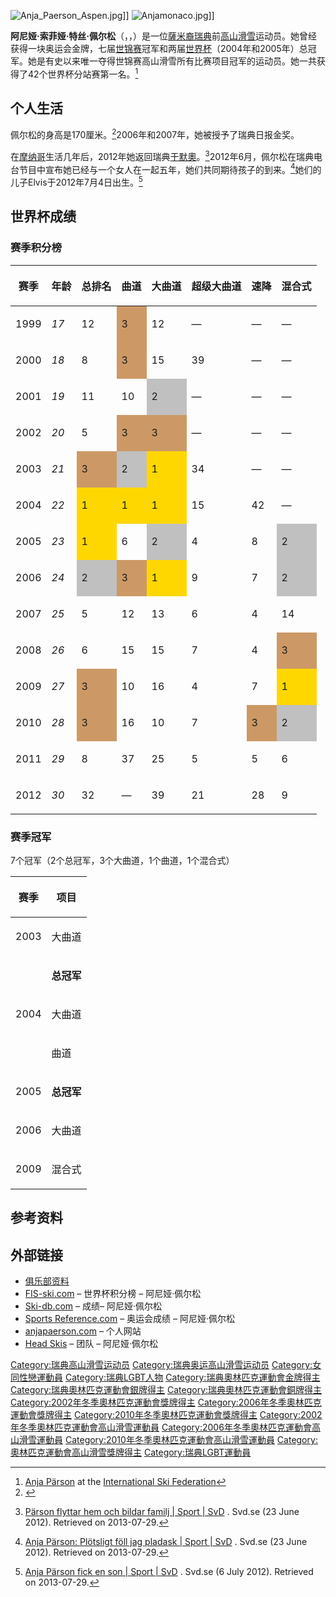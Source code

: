 {{noteTA
|T=zh-hans:阿尼娅·佩尔松;zh-hant:安尼婭·帕爾松;
|1=zh-hans:佩尔松;zh-hant:帕爾松;
|2=zh-hans:阿尼娅;zh-hant:安尼婭;
}}
{{Infobox sportsperson
|name=阿尼娅·佩尔松<br/>Anja Pärson
|image=Anja_Pärson_Semmering_2008.jpg
| image_size     = 
|caption=阿尼娅·佩尔松在2008年
|birth_date={{birth date and age|1981|4|25}}
|birth_place={{SWE}}[[西博滕|西博滕]][[于默奧|于默奧]]
|death_date=
|death_place=
| height = {{convert|1.70|m|ftin|abbr=on}}
| weight = {{convert|81|kg|lb|abbr=on}}
|sport=[[高山滑雪|高山滑雪]]
|club=Tärna IK Fjällvinden, Tärnaby
|alma_mater=
| show-medals    = yes
| medaltemplates = 
{{MedalCountry|{{SWE}}}}
{{MedalCompetition|[[奥林匹克运动会|奥林匹克运动会]]}}
{{MedalGold | [[2006年冬季奥林匹克运动会|2006年都灵]] | 曲道}}
{{MedalSilver| [[2002年冬季奥林匹克运动会|2002年盐湖城]] | 大曲道}}
{{MedalBronze | [[2002年冬季奥林匹克运动会|2002年盐湖城]] | 曲道}}
{{MedalBronze | [[2006年冬季奥林匹克运动会|2006年都灵]] | 速降}}
{{MedalBronze | [[2006年冬季奥林匹克运动会|2006年都灵]] | 混合式}}
{{MedalBronze | [[2010年冬季奥林匹克运动会|2010年温哥华]]|混合式}}
{{MedalCompetition|[[世界高山滑雪錦標賽|世界錦標賽]]}}
{{MedalGold| [[2007年世界高山滑雪锦标赛|2007年奥勒]]|超级大回转}}
{{MedalGold| [[2007年世界高山滑雪锦标赛|2007年奥勒]]|混合式}}
{{MedalGold| [[2007年世界高山滑雪锦标赛|2007年奥勒]]|速降}}
{{MedalGold| [[2005年世界高山滑雪锦标赛|2005年博尔米奥]] |超级大曲道}}
{{MedalGold| [[2005年世界高山滑雪锦标赛|2005年博尔米奥]]|大曲道}}
{{MedalGold| [[2003年世界高山滑雪锦标赛|2003年圣莫里茨]] |大曲道}}
{{MedalGold| [[2001年世界高山滑雪锦标赛|2001年阿尔山麓圣安东]] | 曲道}}
{{MedalSilver| [[2007年世界高山滑雪锦标赛|2007年奥勒]]|队际赛}}
{{MedalSilver| [[2005年世界高山滑雪锦标赛|2005年博尔米奥]]|混合式}}
{{MedalBronze| [[2011年世界高山滑雪锦标赛|2011年加爾米施-帕滕基興]]|混合式}}
{{MedalBronze| [[2011年世界高山滑雪锦标赛|2011年加爾米施-帕滕基興]]|队际赛}}
{{MedalBronze| [[2007年世界高山滑雪锦标赛|2007年奥勒]]|曲道}}
{{MedalBronze | [[2001年世界高山滑雪锦标赛|2001年阿尔山麓圣安东]]|大曲道}}
{{MedalCompetition|[[世界青年滑雪錦標賽|世界青年滑雪錦標賽]]}}
{{MedalGold| [[2000年世界青年滑雪錦標賽|2000年魁北克]] | 曲道}}
{{MedalGold| [[2000年世界青年滑雪錦標賽|2000年魁北克]] | 大曲道}}
{{MedalGold| [[1999年世界青年滑雪錦標賽|1999年普拉盧普]] | 曲道}}
{{MedalGold| [[1998年世界青年滑雪錦標賽|1998年默熱沃]] | 大曲道}}
{{MedalBronze| [[2000年世界青年滑雪錦標賽|2000年魁北克]] | 超级大回转}}
{{MedalBronze| [[1998年世界青年滑雪錦標賽|1998年默熱沃]] | 曲道}}
}}
[[Image:Anja_Paerson_Aspen.jpg|thumb]]]]
[[Image:Anjamonaco.jpg|thumb]]]]

'''阿尼娅·索菲娅·特丝·佩尔松'''（{{lang-sv|'''Anja Sofia Tess Pärson'''}}，{{IPA-sv|ˌanjaˈpæːʂɔn}}，{{bd|1981年|4月25日|catIdx=P}}）是一位[[薩米人|薩米裔]][[瑞典|瑞典]]前[[高山滑雪|高山滑雪]]运动员。她曾经获得一块奥运会金牌，七届[[世界高山滑雪錦標賽|世锦赛]]冠军和两届[[高山滑雪世界杯|世界杯]]（2004年和2005年）总冠军。她是有史以来唯一夺得世锦赛高山滑雪所有比赛项目冠军的运动员。她一共获得了42个世界杯分站赛第一名。<ref name="fis">[http://www.fis-ski.com/uk/604/613.html?sector=AL&competitorid=45786&type=result Anja Pärson] {{Wayback|url=http://www.fis-ski.com/uk/604/613.html?sector=AL&competitorid=45786&type=result |date=20130928181014 }} at the [[International_Ski_Federation|International Ski Federation]]</ref>

==个人生活==
佩尔松的身高是170厘米。<ref>{{cite news|url=http://www.svd.se/dynamiskt/sport/did_11777981.asp|date=2006-02-08|publisher=[[Svenska_Dagbladet|Svenska Dagbladet]]|title=The Swedish team for the 2006 Olympics|accessdate=2013-08-14|archive-date=2007-09-29|archive-url=https://web.archive.org/web/20070929123856/http://www.svd.se/dynamiskt/sport/did_11777981.asp|dead-url=no}}</ref>2006年和2007年，她被授予了瑞典日报金奖。

在[[摩纳哥|摩纳哥]]生活几年后，2012年她返回瑞典[[于默奧|于默奧]]。<ref>{{sv icon}} [http://www.svd.se/sport/parson-flyttar-hem-och-bildar-familj_7298293.svd Pärson flyttar hem och bildar familj | Sport | SvD] {{Wayback|url=http://www.svd.se/sport/parson-flyttar-hem-och-bildar-familj_7298293.svd |date=20131102230249 }}. Svd.se (23 June 2012). Retrieved on 2013-07-29.</ref>2012年6月，佩尔松在瑞典电台节目中宣布她已经与一个女人在一起五年，她们共同期待孩子的到来。<ref>{{sv icon}} [http://www.svd.se/sport/anja-parson-plotsligt-foll-jag-pladask_7298025.svd Anja Pärson: Plötsligt föll jag pladask | Sport | SvD] {{Wayback|url=http://www.svd.se/sport/anja-parson-plotsligt-foll-jag-pladask_7298025.svd |date=20140322222046 }}. Svd.se (23 June 2012). Retrieved on 2013-07-29.</ref>她们的儿子Elvis于2012年7月4日出生。<ref>{{sv icon}} [http://www.svd.se/sport/anja-parson-fick-en-son_7326491.svd Anja Pärson fick en son | Sport | SvD] {{Wayback|url=http://www.svd.se/sport/anja-parson-fick-en-son_7326491.svd |date=20131102230040 }}. Svd.se (6 July 2012). Retrieved on 2013-07-29.</ref>

==世界杯成绩==
===赛季积分榜===
{| class=wikitable style="text-align:center"
|-
!赛季 !! 年龄 !! 总排名 !! 曲道 !! 大曲道!! 超级大曲道 !! 速降 !!混合式
|-
| 1999 || ''17'' || 12 || style="background:#c96;"|3 || 12 || — || — || —  
|-
| 2000 || ''18'' || 8 || style="background:#c96;"|3 || 15 || 39 || — || — 
|-
| 2001 || ''19'' || 11 || 10 || style="background:silver;"|2 || — || — || — 
|-
| 2002 || ''20'' || 5 || style="background:#c96;"|3 || style="background:#c96;"|3 || — || — || — 
|-
| 2003 || ''21'' || style="background:#c96;"|3 || style="background:silver;"|2 || style="background:gold;"|1 || 34 || — || — 
|-
| 2004 || ''22'' || style="background:gold;"|1|| style="background:gold;"|1|| style="background:gold;"|1|| 15 || 42 || — 
|-
| 2005 || ''23'' || style="background:gold;"|1 || 6 || style="background:silver;"|2 || 4 || 8 || style="background:silver;"|2
|-
| 2006 || ''24'' || style="background:silver;"|2 || style="background:#c96;"|3 || style="background:gold;"|1 || 9 || 7 || style="background:silver;"|2
|-
| 2007 || ''25'' || 5 || 12 || 13 || 6 || 4 || 14
|-
| 2008 || ''26'' || 6 || 15 || 15 || 7 || 4 || style="background:#c96;"|3
|-
| 2009 || ''27'' || style="background:#c96;"|3 || 10 || 16 || 4 || 7 || style="background:gold;"|1
|-
| 2010 || ''28'' || style="background:#c96;"|3 || 16 || 10 || 7 || style="background:#c96;"|3 || style="background:silver;"|2 
|-
| 2011 || ''29'' || 8 || 37 || 25 || 5 || 5 || 6 
|-
| 2012 || ''30'' || 32 || — || 39 || 21 || 28 || 9 
|}

===赛季冠军===
7个冠军（2个总冠军，3个大曲道，1个曲道，1个混合式）
{| class="wikitable" style="text-align:center;"
|- 
!scope="col"| 赛季
!scope="col"| 项目
|-
|scope="row"| 2003
| 大曲道
|-
|rowspan=3| 2004 || '''总冠军'''
|-
| 大曲道
|-
| 曲道
|-
| 2005 || '''总冠军'''
|-
| 2006 || 大曲道
|-
| 2009 || 混合式
|}

== 参考资料 ==
{{reflist}}

== 外部链接 ==
{{commons category|Anja Pärson}}
* [http://aftonbladet.se/sportbladet/vintersport/alpint/article484815.ab 俱乐部资料] {{Wayback|url=http://aftonbladet.se/sportbladet/vintersport/alpint/article484815.ab |date=20120509185006 }}
* [https://web.archive.org/web/20131011165232/http://www.fis-ski.com/uk/604/613.html?competitorid=45786&sector=AL&type=st-WC FIS-ski.com] – 世界杯积分榜 – 阿尼娅·佩尔松
* [http://www.ski-db.com/db/profiles/anja_paerson_swe_wpaean.asp Ski-db.com] {{Wayback|url=http://www.ski-db.com/db/profiles/anja_paerson_swe_wpaean.asp |date=20110411005730 }} – 成绩– 阿尼娅·佩尔松
* [http://www.sports-reference.com/olympics/athletes/pa/anja-parson-1.html Sports Reference.com] {{Wayback|url=http://www.sports-reference.com/olympics/athletes/pa/anja-parson-1.html |date=20120110022055 }} – 奥运会成绩 – 阿尼娅·佩尔松
* [http://www.anjapaerson.com anjapaerson.com] {{Wayback|url=http://www.anjapaerson.com/ |date=20200521182820 }} – 个人网站
* [http://www.head.com/ski/teams/?region=eu&id=36 Head Skis] {{Wayback|url=http://www.head.com/ski/teams/?region=eu&id=36 |date=20120102031032 }} – 团队 – 阿尼娅·佩尔松

{{s-start}}
{{s-sports|oly}}
{{succession box
| before = [[玛格达莱娜·福斯贝里|玛格达莱娜·福斯贝里]]
| title = {{SWE}}代表队旗手
| years = [[2006年冬季奥林匹克运动会|2006年都灵]]
| after = [[彼得·福斯贝里|彼得·福斯贝里]]
}}
{{s-end}}
{{奥林匹克运动会高山滑雪比赛女子回转冠军}}
{{Authority control}}

{{DEFAULTSORT:Parson, Anja}}
[[Category:瑞典高山滑雪运动员|Category:瑞典高山滑雪运动员]]
[[Category:瑞典奥运高山滑雪运动员|Category:瑞典奥运高山滑雪运动员]]
[[Category:女同性戀運動員|Category:女同性戀運動員]]
[[Category:瑞典LGBT人物|Category:瑞典LGBT人物]]
[[Category:瑞典奧林匹克運動會金牌得主|Category:瑞典奧林匹克運動會金牌得主]]
[[Category:瑞典奧林匹克運動會銀牌得主|Category:瑞典奧林匹克運動會銀牌得主]]
[[Category:瑞典奧林匹克運動會銅牌得主|Category:瑞典奧林匹克運動會銅牌得主]]
[[Category:2002年冬季奧林匹克運動會獎牌得主|Category:2002年冬季奧林匹克運動會獎牌得主]]
[[Category:2006年冬季奧林匹克運動會獎牌得主|Category:2006年冬季奧林匹克運動會獎牌得主]]
[[Category:2010年冬季奧林匹克運動會獎牌得主|Category:2010年冬季奧林匹克運動會獎牌得主]]
[[Category:2002年冬季奧林匹克運動會高山滑雪運動員|Category:2002年冬季奧林匹克運動會高山滑雪運動員]]
[[Category:2006年冬季奧林匹克運動會高山滑雪運動員|Category:2006年冬季奧林匹克運動會高山滑雪運動員]]
[[Category:2010年冬季奧林匹克運動會高山滑雪運動員|Category:2010年冬季奧林匹克運動會高山滑雪運動員]]
[[Category:奧林匹克運動會高山滑雪獎牌得主|Category:奧林匹克運動會高山滑雪獎牌得主]]
[[Category:瑞典LGBT運動員|Category:瑞典LGBT運動員]]